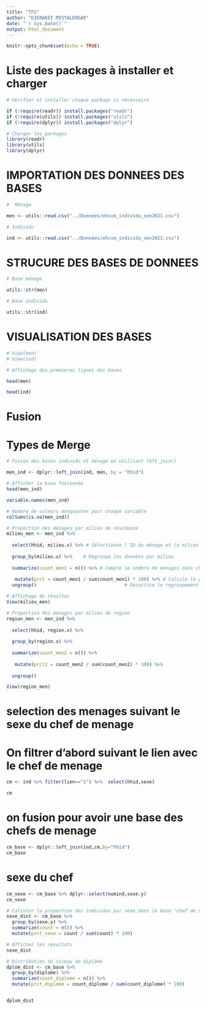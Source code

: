 ```yaml
---
title: "TP2"
author: "DJERAKEI MISTALENGAR"
date: "`r Sys.Date()`"
output: html_document
---
```


```r
knitr::opts_chunk$set(echo = TRUE)
```


# Liste des packages à installer et charger


```r

# Vérifier et installer chaque package si nécessaire

if (!require(readr)) install.packages("readr")
if (!require(utils)) install.packages("utils")
if (!require(dplyr)) install.packages("dplyr")

# Charger les packages
library(readr)
library(utils)
library(dplyr)


```

# IMPORTATION DES DONNEES DES BASES

```r
#  Ménage

men <- utils::read.csv("../Données/ehcvm_individu_sen2021.csv")  

# Individu

ind <- utils::read.csv("../Données/ehcvm_individu_sen2021.csv")  

```

# STRUCURE DES BASES DE DONNEES

```r
# Base ménage

utils::str(men)


```
```r
# Base individu

utils::str(ind)

```

# VISUALISATION DES BASES

```r

# View(men)
# View(ind)

# Affichage des premières lignes des bases

head(men)

head(ind)

```


# Fusion

# Types de Merge
<!-- 
inner_join() : Conserve uniquement les lignes ayant des correspondances dans les deux tables.

right_join() : Conserve toutes les lignes de la table de droite et ajoute les correspondances de la table de gauche. Les valeurs manquantes sont remplies par NA.

left_join() : Conserve toutes les lignes de la table de gauche et ajoute les correspondances de la table de droite. Les valeurs manquantes sont remplies par NA.

full_join() : Conserve toutes les lignes des deux tables, qu'il y ait ou non correspondance. Les valeurs manquantes sont remplies par NA.



Objectif de la fusion : Associer chaque individu à son ménage correspondant en utilisant un left_join(). -->


```r
# Fusion des bases individu et ménage en utilisant left_join()

men_ind <- dplyr::left_join(ind, men, by = "hhid")

# Afficher la base fusionnée
head(men_ind)

variable.names(men_ind)

# Nombre de valeurs manquantes pour chaque variable
colSums(is.na(men_ind))


```

```r



# Proportion des ménages par milieu de résidence
milieu_men <- men_ind %>% 
  
  select(hhid, milieu.x) %>% # Sélectionne l'ID du ménage et le milieu 
  
  group_by(milieu.x) %>%    # Regroupe les données par milieu
  
  summarize(count_men1 = n()) %>% # Compte le nombre de ménages dans chaque catégorie
 
   mutate(prct = count_men1 / sum(count_men1) * 100) %>% # Calcule le pourcentage de ménages par milieu
  ungroup()                                # Désactive le regroupement

# Affichage du résultat
View(milieu_men)

```

```r
# Proportion des ménages par milieu de region
region_men <- men_ind %>% 
  
  select(hhid, region.x) %>%  
  
  group_by(region.x) %>%
  
  summarize(count_men2 = n()) %>% 
 
   mutate(prct2 = count_men2 / sum(count_men2) * 100) %>% 
  
  ungroup() 

View(region_men)

```


# selection des menages suivant le sexe du chef de menage

# On filtrer d'abord suivant le lien avec le chef de menage
```r

cm <- ind %>% filter(lien=="1") %>%  select(hhid,sexe)

cm

```

# on fusion pour avoir une base des chefs de menage

```r
cm_base <- dplyr::left_join(ind,cm,by="hhid")
cm_base
```

# sexe du chef
```r

cm_sexe <- cm_base %>% dplyr::select(numind,sexe.y)
cm_sexe

```

```r
# Calculer la proportion des individus par sexe dans la base "chef de menage"
sexe_dist <- cm_base %>%
  group_by(sexe.y) %>%
  summarize(count = n()) %>%
  mutate(prct_sexe = count / sum(count) * 100)

# Afficher les résultats
sexe_dist

```
```r
# Distribution du niveau de diplôme
dplom_dist <- cm_base %>%
  group_by(diplome) %>%
  summarize(count_diplome = n()) %>%
  mutate(prct_diplome = count_diplome / sum(count_diplome) * 100)


dplom_dist

```


